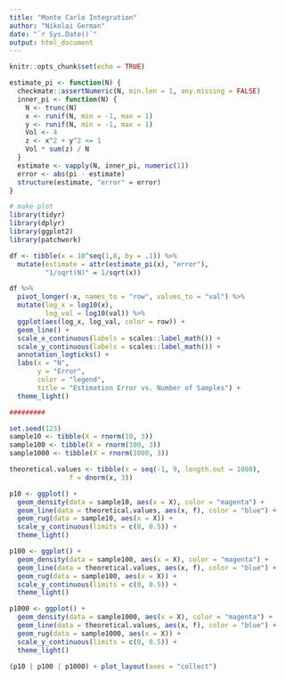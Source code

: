 ```yaml
---
title: "Monte Carlo Integration"
author: "Nikolai German"
date: "`r Sys.Date()`"
output: html_document
---
```


```r
knitr::opts_chunk$set(echo = TRUE)
```

```r
estimate_pi <- function(N) {
  checkmate::assertNumeric(N, min.len = 1, any.missing = FALSE)
  inner_pi <- function(N) {
    N <- trunc(N)
    x <- runif(N, min = -1, max = 1)
    y <- runif(N, min = -1, max = 1)
    Vol <- 4
    z <- x^2 + y^2 <= 1
    Vol * sum(z) / N
  }
  estimate <- vapply(N, inner_pi, numeric(1))
  error <- abs(pi - estimate)
  structure(estimate, "error" = error)
}
```


```r
# make plot
library(tidyr)
library(dplyr)
library(ggplot2)
library(patchwork)

df <- tibble(x = 10^seq(1,8, by = .1)) %>%
  mutate(estimate = attr(estimate_pi(x), "error"),
         "1/sqrt(N)" = 1/sqrt(x))

df %>%
  pivot_longer(-x, names_to = "row", values_to = "val") %>%
  mutate(log_x = log10(x),
         log_val = log10(val)) %>%
  ggplot(aes(log_x, log_val, color = row)) +
  geom_line() +
  scale_x_continuous(labels = scales::label_math()) +
  scale_y_continuous(labels = scales::label_math()) +
  annotation_logticks() +
  labs(x = "N", 
       y = "Error", 
       color = "legend",
       title = "Estimation Error vs. Number of Samples") +
  theme_light()

#########
```


```r
set.seed(123)
sample10 <- tibble(X = rnorm(10, 3))
sample100 <- tibble(X = rnorm(100, 3))
sample1000 <- tibble(X = rnorm(1000, 3))

theoretical.values <- tibble(x = seq(-1, 9, length.out = 1000),
               f = dnorm(x, 3))

p10 <- ggplot() +
  geom_density(data = sample10, aes(x = X), color = "magenta") +
  geom_line(data = theoretical.values, aes(x, f), color = "blue") +
  geom_rug(data = sample10, aes(x = X)) +
  scale_y_continuous(limits = c(0, 0.5)) +
  theme_light()

p100 <- ggplot() +
  geom_density(data = sample100, aes(x = X), color = "magenta") +
  geom_line(data = theoretical.values, aes(x, f), color = "blue") +
  geom_rug(data = sample100, aes(x = X)) +
  scale_y_continuous(limits = c(0, 0.5)) +
  theme_light()

p1000 <- ggplot() +
  geom_density(data = sample1000, aes(x = X), color = "magenta") +
  geom_line(data = theoretical.values, aes(x, f), color = "blue") +
  geom_rug(data = sample1000, aes(x = X)) +
  scale_y_continuous(limits = c(0, 0.5)) +
  theme_light()

(p10 | p100 | p1000) + plot_layout(axes = "collect")
```

